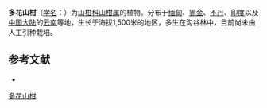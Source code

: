 {{Speciesbox
| name = 多花山柑
| status = 
| status_system = 
| image =
| genus = Capparis
| species = multiflora
| authority = Hook. f. et Thoms.
}}

'''多花山柑'''（[[学名|学名]]：{{lang|la|''Capparis multiflora''}}）为[[山柑科|山柑科]][[山柑属|山柑属]]的植物。分布于[[缅甸|缅甸]]、[[锡金|锡金]]、[[不丹|不丹]]、[[印度|印度]]以及[[中国大陆|中国大陆]]的[[云南|云南]]等地，生长于海拔1,500米的地区，多生在沟谷林中，目前尚未由人工引种栽培。

== 参考文献 ==
<div class="references-small">
* {{cite web| url =http://www.bioinfo.cn/db05/KmzwSpecies.php?action=view&id=3136| title =多花山柑| work =《中国高等植物数据库全库》| publisher =中国科学院微生物研究所| author =昆明植物研究所| accessdate =2009-02-23| deadurl =yes| archiveurl =https://web.archive.org/web/20160305091916/http://www.bioinfo.cn/db05/KmzwSpecies.php?action=view&id=3136| archivedate =2016-03-05}}
</div>
{{Taxonbar|from=Q10933000}}

[[Category:山柑属|多花山柑]]


{{植物小作品}}